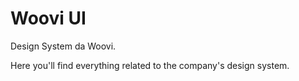 

<Meta title="Home" />

# Woovi UI

Design System da Woovi.


Here you'll find everything related to the company's design system.